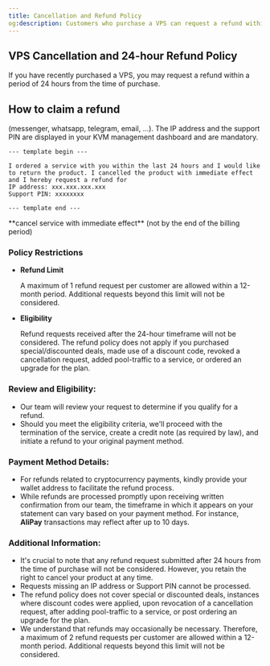 ```yaml
---
title: Cancellation and Refund Policy
og:description: Customers who purchase a VPS can request a refund within 24 hours of the purchase date by canceling the service and submitting a filled-in template with the IP address and Support PIN to the support team.
---
```


## VPS Cancellation and 24-hour Refund Policy

If you have recently purchased a VPS, you may request a refund within a period of 24 hours from the time of purchase.

## **How to claim a refund**

<Steps>
  <Step title='Send the below fully filled-in template to our support team'>
(messenger, whatsapp, telegram, email, ...). The IP address and the support PIN are displayed in your KVM management dashboard and are mandatory.

```none Refund Template
--- template begin ---

I ordered a service with you within the last 24 hours and I would like to return the product. I cancelled the product with immediate effect and I hereby request a refund for
IP address: xxx.xxx.xxx.xxx
Support PIN: xxxxxxxx

--- template end ---
```

  </Step>

  <Step title='Request a cancellation through our KVM management portal'>
    **cancel service with immediate effect** (not by the end of the billing period)
  </Step>
</Steps>

<Note>

### Policy Restrictions

- **Refund Limit**

  A maximum of 1 refund request per customer are allowed within a 12-month period. Additional requests beyond this limit will not be considered.

- **Eligibility**

  Refund requests received after the 24-hour timeframe will not be considered. The refund policy does not apply if you purchased special/discounted deals, made use of a discount code, revoked a cancellation request, added pool-traffic to a service, or ordered an upgrade for the plan.

</Note>

### **Review and Eligibility**:

- Our team will review your request to determine if you qualify for a refund.
- Should you meet the eligibility criteria, we'll proceed with the termination of the service, create a credit note (as required by law), and initiate a refund to your original payment method.

### **Payment Method Details**:

- For refunds related to cryptocurrency payments, kindly provide your wallet address to facilitate the refund process.
- While refunds are processed promptly upon receiving written confirmation from our team, the timeframe in which it appears on your statement can vary based on your payment method. For instance, **AliPay** transactions may reflect after up to 10 days.

### **Additional Information**:

- It's crucial to note that any refund request submitted after 24 hours from the time of purchase will not be considered. However, you retain the right to cancel your product at any time.
- Requests missing an IP address or Support PIN cannot be processed.
- The refund policy does not cover special or discounted deals, instances where discount codes were applied, upon revocation of a cancellation request, after adding pool-traffic to a service, or post ordering an upgrade for the plan.
- We understand that refunds may occasionally be necessary. Therefore, a maximum of 2 refund requests per customer are allowed within a 12-month period. Additional requests beyond this limit will not be considered.
